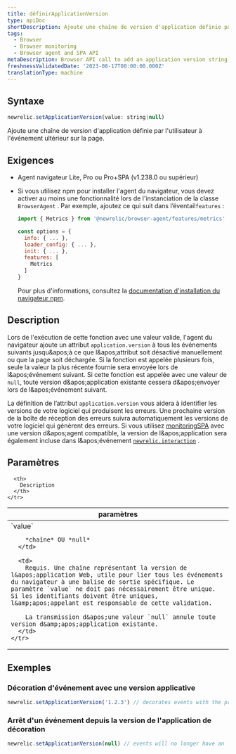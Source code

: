 ```yaml
---
title: définirApplicationVersion
type: apiDoc
shortDescription: Ajoute une chaîne de version d'application définie par l'utilisateur à l'événement ultérieur sur la page.
tags:
  - Browser
  - Browser monitoring
  - Browser agent and SPA API
metaDescription: Browser API call to add an application version string to subsequent events on the page.
freshnessValidatedDate: '2023-08-17T00:00:00.000Z'
translationType: machine
---
```


## Syntaxe

```js
newrelic.setApplicationVersion(value: string|null)
```

Ajoute une chaîne de version d&apos;application définie par l&apos;utilisateur à l&apos;événement ultérieur sur la page.

## Exigences

* Agent navigateur Lite, Pro ou Pro+SPA (v1.238.0 ou supérieur)

* Si vous utilisez npm pour installer l&apos;agent du navigateur, vous devez activer au moins une fonctionnalité lors de l&apos;instanciation de la classe `BrowserAgent` . Par exemple, ajoutez ce qui suit dans l’éventail`features` :

  ```js
  import { Metrics } from '@newrelic/browser-agent/features/metrics'

  const options = {
    info: { ... },
    loader_config: { ... },
    init: { ... },
    features: [
      Metrics
    ]
  }
  ```

  Pour plus d&apos;informations, consultez la [documentation d&apos;installation du navigateur npm](https://www.npmjs.com/package/@newrelic/browser-agent#new-relic-browser-agent).

## Description

Lors de l&apos;exécution de cette fonction avec une valeur valide, l&apos;agent du navigateur ajoute un attribut `application.version` à tous les événements suivants jusqu&amp;apos;à ce que l&amp;apos;attribut soit désactivé manuellement ou que la page soit déchargée. Si la fonction est appelée plusieurs fois, seule la valeur la plus récente fournie sera envoyée lors de l&amp;apos;événement suivant. Si cette fonction est appelée avec une valeur de `null`, toute version d&amp;apos;application existante cessera d&amp;apos;envoyer lors de l&amp;apos;événement suivant.

La définition de l’attribut `application.version` vous aidera à identifier les versions de votre logiciel qui produisent les erreurs. Une prochaine version de la boîte de réception des erreurs suivra automatiquement les versions de votre logiciel qui génèrent des erreurs. Si vous utilisez [monitoringSPA](/docs/browser/single-page-app-monitoring/get-started/welcome-single-page-app-monitoring) avec une version d&amp;apos;agent compatible, la version de l&amp;apos;application sera également incluse dans l&amp;apos;événement [`newrelic.interaction`](/docs/browser/new-relic-browser/browser-agent-apis/browser-spa-api-newrelicinteraction) .

## Paramètres

<table>
  <thead>
    <tr>
      <th width="25%">
        paramètres
      </th>

      <th>
        Description
      </th>
    </tr>
  </thead>

  <tbody>
    <tr>
      <td>
        `value`

        *chaîne* OU *null*
      </td>

      <td>
        Requis. Une chaîne représentant la version de l&apos;application Web, utile pour lier tous les événements du navigateur à une balise de sortie spécifique. Le paramètre `value` ne doit pas nécessairement être unique. Si les identifiants doivent être uniques, l&amp;apos;appelant est responsable de cette validation.

        La transmission d&apos;une valeur `null` annule toute version d&amp;apos;application existante.
      </td>
    </tr>
  </tbody>
</table>

## Exemples

### Décoration d&apos;événement avec une version applicative

```js
newrelic.setApplicationVersion('1.2.3') // decorates events with the property 'application.version':'1.2.3'
```

### Arrêt d&apos;un événement depuis la version de l&apos;application de décoration

```js
newrelic.setApplicationVersion(null) // events will no longer have an 'application.version' property set
```